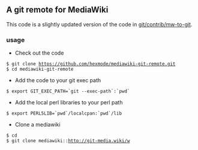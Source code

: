 == A git remote for MediaWiki ==

This code is a slightly updated version of the code in [https://github.com/git/git/tree/master/contrib/mw-to-git git/contrib/mw-to-git].

=== usage ===

* Check out the code
 $ git clone https://github.com/hexmode/mediawiki-git-remote.git
 $ cd mediawiki-git-remote
* Add the code to your git exec path
 $ export GIT_EXEC_PATH=`git --exec-path`:`pwd`
* Add the local perl libraries to your perl path
 $ export PERL5LIB=`pwd`/localcpan:`pwd`/lib
* Clone a mediawiki
 $ cd
 $ git clone mediawiki::http://git-media.wiki/w
